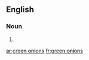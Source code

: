 
==English==

===Noun===
{{head|en|noun plural form}}

# {{plural of|green onion|lang=en}}

[[ar:green onions]]
[[fr:green onions]]